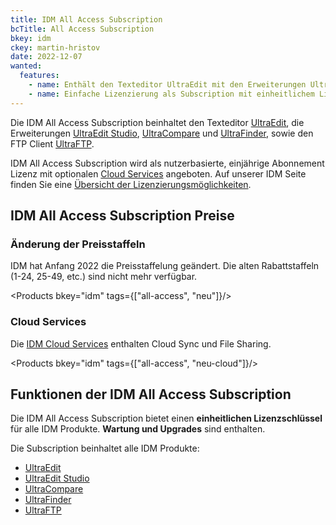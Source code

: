 ```yaml
---
title: IDM All Access Subscription
bcTitle: All Access Subscription
bkey: idm
ckey: martin-hristov
date: 2022-12-07
wanted:
  features:
    - name: Enthält den Texteditor UltraEdit mit den Erweiterungen UltraEdit Studio, UltraCompare, UltraFinder und UltraFTP
    - name: Einfache Lizenzierung als Subscription mit einheitlichem Lizenzkey
---
```




<Intro>

  Die IDM All Access Subscription beinhaltet den Texteditor [UltraEdit](/hersteller/idm/ultraedit/), die Erweiterungen [UltraEdit Studio](/hersteller/idm/ultraedit-studio/), [UltraCompare](/hersteller/idm/ultracompare/) und [UltraFinder](/hersteller/idm/ultrafinder/), sowie den FTP Client [UltraFTP](/hersteller/idm/ultraftp/).

  IDM All Access Subscription wird als nutzerbasierte, einjährige Abonnement Lizenz mit optionalen [Cloud Services](#cloud-services) angeboten. Auf unserer IDM Seite finden Sie eine [Übersicht der Lizenzierungsmöglichkeiten](/hersteller/idm/#lizenzierung).

</Intro>

<TOC />



## IDM All Access Subscription Preise

<Info>

### Änderung der Preisstaffeln

IDM hat Anfang 2022 die Preisstaffelung geändert. Die alten Rabattstaffeln (1-24, 25-49, etc.) sind nicht mehr verfügbar.

</Info>


<Products bkey="idm" tags={["all-access", "neu"]}/>


### Cloud Services

Die [IDM Cloud Services](https://www.ultraedit.com/products/cloud-services/) enthalten Cloud Sync und File Sharing.

<Products bkey="idm" tags={["all-access", "neu-cloud"]}/>



## Funktionen der IDM All Access Subscription

 Die IDM All Access Subscription bietet einen **einheitlichen Lizenzschlüssel** für alle IDM Produkte. **Wartung und Upgrades** sind enthalten.

  Die Subscription beinhaltet alle IDM Produkte:

 - [UltraEdit](/hersteller/idm/ultraedit/)
 - [UltraEdit Studio](/hersteller/idm/ultraedit-studio/)
 - [UltraCompare](/hersteller/idm/ultracompare/)
 - [UltraFinder](/hersteller/idm/ultrafinder/)
 - [UltraFTP](/hersteller/idm/ultraftp/)
